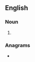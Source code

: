 ==English==

===Noun===
{{head|en|noun form}}

# {{plural of|en|mastic}}

===Anagrams===
* {{anagrams|en|a=acimsst|Stimacs|castism|misacts|miscast}}